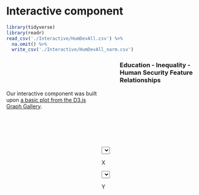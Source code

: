 # Interactive component


```r
library(tidyverse)
library(readr)
read_csv('./Interactive/HumDevAll.csv') %>%
  na.omit() %>%
  write_csv('./Interactive/HumDevAll_narm.csv')
```


<script src="https://d3js.org/d3.v6.js"></script>

<style type="text/css">
  .xlabel{
    font-size: 16px
  }
  .ylabel{
    font-size: 16px
  }
  
  
  #Buttons{
    float:right;
    width:50%;
    margin-top:150px;
  }

  svg{
    float:right;
  }

  h3{
    margin-left:300px;
  }

</style>

<h3>Education - Inequality - Human Security Feature Relationships</h3>
<div id="human_dev">
<div id="Buttons">
  <select id="selectButtonX"></select> 
  <p>X</p>
  <select id="selectButtonY"></select>
  <p>Y</p>
</div>
</div>


<script src="Interactive/human_development.js"></script>

<p></p>
Our interactive component was built upon [a basic plot from the D3.js Graph Gallery](https://www.d3-graph-gallery.com/graph/connectedscatter_select.html). 
